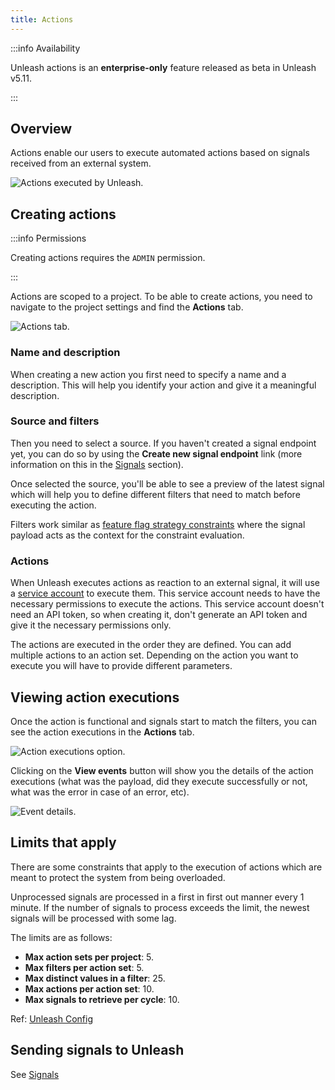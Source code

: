 ```yaml
---
title: Actions
---
```


:::info Availability

Unleash actions is an **enterprise-only** feature released as beta in Unleash v5.11.

:::
## Overview

Actions enable our users to execute automated actions based on signals received from an external system.

![Actions executed by Unleash.](/img/signals/action-execution.png)

## Creating actions

:::info Permissions

Creating actions requires the `ADMIN` permission.

:::

Actions are scoped to a project. To be able to create actions, you need to navigate to the project settings and find the **Actions** tab.

![Actions tab.](/img/signals/actions-tab.png)

### Name and description
When creating a new action you first need to specify a name and a description. This will help you identify your action and give it a meaningful description.

### Source and filters

Then you need to select a source. If you haven't created a signal endpoint yet, you can do so by using the **Create new signal endpoint** link (more information on this in the [Signals](./signals.mdx) section).

Once selected the source, you'll be able to see a preview of the latest signal which will help you to define different filters that need to match before executing the action.

Filters work similar as [feature flag strategy constraints](./strategy-constraints.md) where the signal payload acts as the context for the constraint evaluation.

### Actions

When Unleash executes actions as reaction to an external signal, it will use a [service account](./service-accounts.md) to execute them. This service account needs to have the necessary permissions to execute the actions. This service account doesn't need an API token, so when creating it, don't generate an API token and give it the necessary permissions only.

The actions are executed in the order they are defined. You can add multiple actions to an action set. Depending on the action you want to execute you will have to provide different parameters.

## Viewing action executions

Once the action is functional and signals start to match the filters, you can see the action executions in the **Actions** tab.

![Action executions option.](/img/signals/view-events.png)

Clicking on the **View events** button will show you the details of the action executions (what was the payload, did they execute successfully or not, what was the error in case of an error, etc).

![Event details.](/img/signals/action-execution-log.png)

## Limits that apply
There are some constraints that apply to the execution of actions which are meant to protect the system from being overloaded. 

Unprocessed signals are processed in a first in first out manner every 1 minute. If the number of signals to process exceeds the limit, the newest signals will be processed with some lag. 

The limits are as follows:

- **Max action sets per project**: 5.
- **Max filters per action set**: 5.
- **Max distinct values in a filter**: 25.
- **Max actions per action set**: 10.
- **Max signals to retrieve per cycle**: 10.

Ref: [Unleash Config](https://github.com/Unleash/unleash/blob/859fe098fedc261d646833012d9d408039491075/src/lib/create-config.ts#L577-L604)

## Sending signals to Unleash
See [Signals](./signals.mdx)
